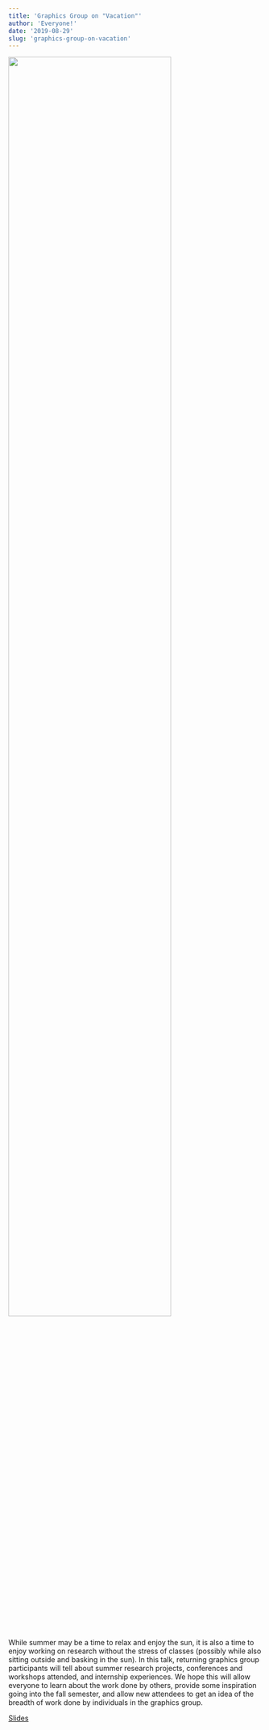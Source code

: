 ```yaml
---
title: 'Graphics Group on "Vacation"'
author: 'Everyone!'
date: '2019-08-29'
slug: 'graphics-group-on-vacation'
---
```


![](/post/2019-08-29-graphics-group-on-vacation_files/vacation-frenchie.png){width=80%}

While summer may be a time to relax and enjoy the sun, it is also a time to enjoy working on research without the stress of classes (possibly while also sitting outside and basking in the sun). In this talk, returning graphics group participants will tell about summer research projects, conferences and workshops attended, and internship experiences. We hope this will allow everyone to learn about the work done by others, provide some inspiration going into the fall semester, and allow new attendees to get an idea of the breadth of work done by individuals in the graphics group.

[Slides](https://docs.google.com/presentation/d/11tHeyDfzyHwsDI8qXNfh3YA0Gje1zJqfVepgm89wZ4M/edit?usp=sharing)


